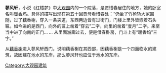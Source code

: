 '''蓼风轩'''，小说《红楼梦》中[[大观园|大观园]]内的一个院落，是贾惜春居住的地方，她的卧室名叫[[暖香坞|暖香坞]]。具体的描写出现在第五十回贾母看惜春处：“仍坐了竹椅轿大家围随，过了藕香榭，穿入一条夹道，东西两边皆有过街门，门楼上里外皆嵌着石头匾。如今进的是西门，向外的匾上凿着“穿云”二字，向里的凿着“度月”二字。来至当中进了向南的正门… … 从里面游廊过去，便是借春卧房，门斗上有“暖香坞”三字。”

从[[藕香榭|藕香榭]]进入蓼风轩西门，说明藕香榭在其西部，因藕香榭是一个四面临水的建筑，故因建在池水的东岸，那么蓼风轩也应位于池水的东岸。{{Better source|reason=此處原本引用360doc為來源，為不可靠來源|date=2019年5月}}

{{红楼梦}}
{{Chinese literature-stub}}
[[Category:大观园建筑|Category:大观园建筑]]